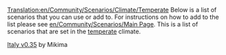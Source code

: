 [[Translation:en/Community/Scenarios/Climate/Temperate]]
Below is a list of scenarios that you can use or add to. For instructions on how to add to the list please see [[en/Community/Scenarios/Main Page]]. This is a list of scenarios that are set in the [[en/Manual/Climates|temperate]] climate.

[http://wiki.openttd.org/index.php/Scenarios_by_Size_2048x2048 Italy v0.35] by Mikima